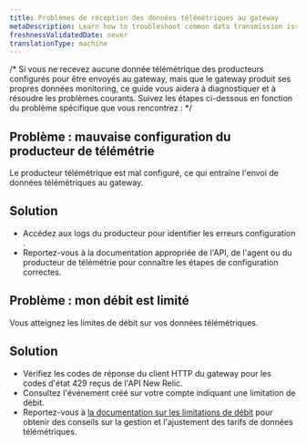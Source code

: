 ```yaml
---
title: Problèmes de réception des données télémétriques au gateway
metaDescription: Learn how to troubleshoot common data transmission issues with telemetry data reception at the Pipeline Control gateway.
freshnessValidatedDate: never
translationType: machine
---
```


/\* Si vous ne recevez aucune donnée télémétrique des producteurs configurés pour être envoyés au gateway, mais que le gateway produit ses propres données monitoring, ce guide vous aidera à diagnostiquer et à résoudre les problèmes courants. Suivez les étapes ci-dessous en fonction du problème spécifique que vous rencontrez : \*/

## Problème : mauvaise configuration du producteur de télémétrie

Le producteur télémétrique est mal configuré, ce qui entraîne l&apos;envoi de données télémétriques au gateway.

## Solution

* Accédez aux logs du producteur pour identifier les erreurs configuration .
* Reportez-vous à la documentation appropriée de l&apos;API, de l&apos;agent ou du producteur de télémétrie pour connaître les étapes de configuration correctes.

## Problème : mon débit est limité

Vous atteignez les limites de débit sur vos données télémétriques.

## Solution

* Vérifiez les codes de réponse du client HTTP du gateway pour les codes d&apos;état 429 reçus de l&apos;API New Relic.
* Consultez l&apos;événement créé sur votre compte indiquant une limitation de débit.
* Reportez-vous à [la documentation sur les limitations de débit](https://docs.newrelic.com/search-results/?query=rate%20limiting&page=2) pour obtenir des conseils sur la gestion et l&apos;ajustement des tarifs de données télémétriques.